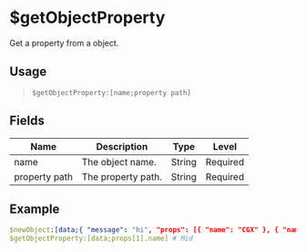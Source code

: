 # $getObjectProperty
Get a property from a object.

## Usage
> `$getObjectProperty:[name;property path]`

## Fields
| Name          | Description        | Type   | Level    |
| ------------- | ------------------ | ------ | -------- |
| name          | The object name.   | String | Required |
| property path | The property path. | String | Required |

## Example
```yaml
$newObject:[data;{ "message": "hi", "props": [{ "name": "CGX" }, { "name": "Mid" }] }]
$getObjectProperty:[data;props[1].name] # Mid
```